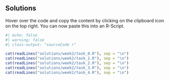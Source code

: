## Solutions

:::{.callout-tip}
Hover over the code and copy the content by clicking on the clipboard icon on the top right. You can now paste this into an R-Script.
:::

```r
#| echo: false
#| warning: false
#| class-output: "sourceCode r"

cat(readLines("solutions/week2/task_0.R"), sep = "\n")
cat(readLines("solutions/week2/task_1.R"), sep = "\n")
cat(readLines("solutions/week2/task_2.R"), sep = "\n")
cat(readLines("solutions/week2/task_3.R"), sep = "\n")
cat(readLines("solutions/week2/task_4.R"), sep = "\n")
```
